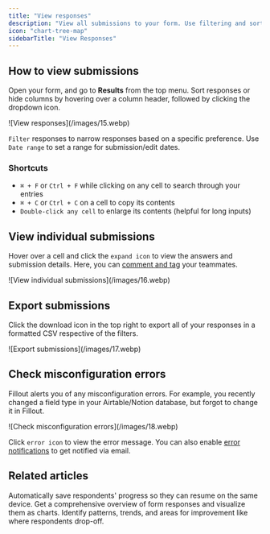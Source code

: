 ```yaml
---
title: "View responses"
description: "View all submissions to your form. Use filtering and sorting to find a specific response or export to CSV."
icon: "chart-tree-map"
sidebarTitle: "View Responses"
---
```


## How to view submissions

Open your form, and go to **Results** from the top menu. Sort responses or hide columns by hovering over a column header, followed by clicking <Icon icon="caret-down" iconType="solid" color="#FFC738" size="26" /> the dropdown icon.

<Frame>
  ![View responses](/images/15.webp)
</Frame>

`Filter` responses to narrow responses based on a specific preference. Use `Date range` to set a range for submission/edit dates.

### <Icon icon="keyboard" iconType="solid" color="#FFC738" size="22" /> **Shortcuts**

- `⌘ + F` or `Ctrl + F` while clicking on any cell to search through your entries
- `⌘ + C` or `Ctrl + C` on a cell to copy its contents
- `Double-click any cell` to enlarge its contents (helpful for long inputs)

## View individual submissions

Hover over a cell and click the `expand icon` to view the answers and submission details. Here, you can [comment and tag](/comment) your teammates.

<Frame>
  ![View individual submissions](/images/16.webp)
</Frame>

## Export submissions

Click the <Icon icon="download" iconType="solid" color="#FFC738" size="20" /> download icon in the top right to export all of your responses in a formatted CSV respective of the filters.

<Frame style={{ width: '288px' , height: '89px' }}>
  ![Export submissions](/images/17.webp)
</Frame>

## Check misconfiguration errors

Fillout alerts you of any misconfiguration errors. For example, you recently changed a field type in your Airtable/Notion database, but forgot to change it in Fillout.
<Frame style={{ width: '480px' , height: '137px' }}>
  ![Check misconfiguration errors](/images/18.webp)
</Frame>

Click `error icon` to view the error message. You can also enable [error notifications](/email-notifications) to get notified via email.

## Related articles

<CardGroup cols={3}>
  <Card title="Partial submissions" icon="circle-half-stroke" iconType="regular" color="#FFC738" href="/partial-submissions">
    Automatically save respondents' progress so they can resume on the same device.
  </Card>
  <Card title="Summary" icon="list-ul" iconType="regular" color="#FFC738" href="/summary">
    Get a comprehensive overview of form responses and visualize them as charts.
  </Card>
  <Card title="Analytics" icon="arrow-trend-up" iconType="regular" color="#FFC738" href="/analytics">
    Identify patterns, trends, and areas for improvement like where respondents drop-off.
  </Card>
</CardGroup>
